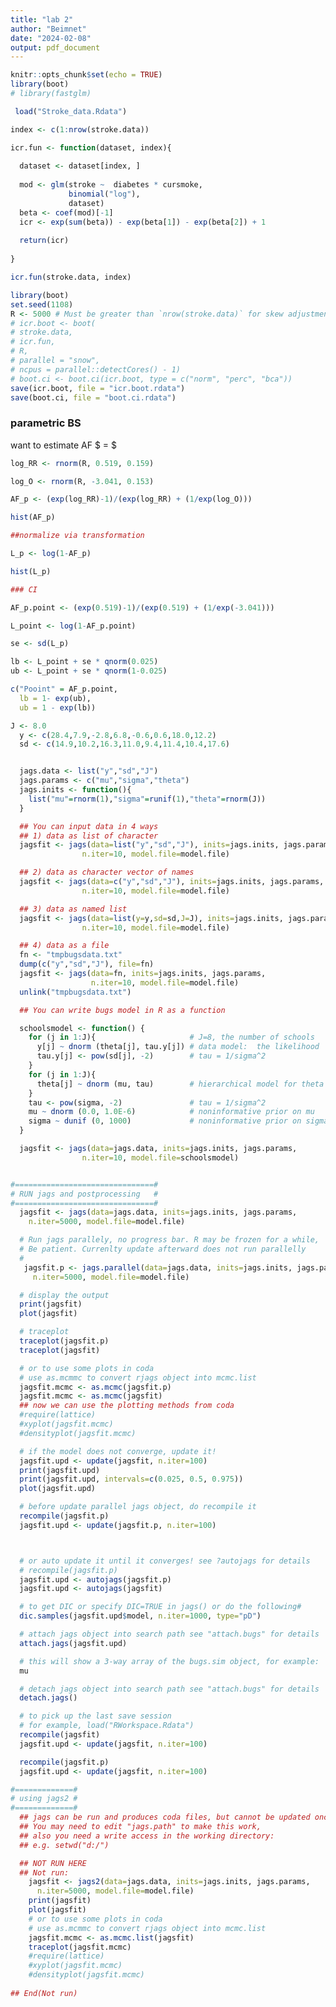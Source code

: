 ```yaml
---
title: "lab 2"
author: "Beimnet"
date: "2024-02-08"
output: pdf_document
---
```


```r
knitr::opts_chunk$set(echo = TRUE)
library(boot)
# library(fastglm)
```

```r
 load("Stroke_data.Rdata")

index <- c(1:nrow(stroke.data))

icr.fun <- function(dataset, index){
  
  dataset <- dataset[index, ]
  
  mod <- glm(stroke ~  diabetes * cursmoke,
             binomial("log"),
             dataset)
  beta <- coef(mod)[-1]
  icr <- exp(sum(beta)) - exp(beta[1]) - exp(beta[2]) + 1
  
  return(icr)
  
}

icr.fun(stroke.data, index)
```

```r
library(boot)
set.seed(1108)
R <- 5000 # Must be greater than `nrow(stroke.data)` for skew adjustment
# icr.boot <- boot(
# stroke.data,
# icr.fun,
# R,
# parallel = "snow",
# ncpus = parallel::detectCores() - 1)
# boot.ci <- boot.ci(icr.boot, type = c("norm", "perc", "bca"))
save(icr.boot, file = "icr.boot.rdata")
save(boot.ci, file = "boot.ci.rdata")
```
### parametric BS

want to estimate AF $ = \frac{RR-1}{RR + 1/O}$
```r

log_RR <- rnorm(R, 0.519, 0.159)

log_O <- rnorm(R, -3.041, 0.153)

AF_p <- (exp(log_RR)-1)/(exp(log_RR) + (1/exp(log_O)))

hist(AF_p)

##normalize via transformation

L_p <- log(1-AF_p)

hist(L_p)

### CI 

AF_p.point <- (exp(0.519)-1)/(exp(0.519) + (1/exp(-3.041)))

L_point <- log(1-AF_p.point)

se <- sd(L_p)

lb <- L_point + se * qnorm(0.025)
ub <- L_point + se * qnorm(1-0.025)

c("Pooint" = AF_p.point,
  lb = 1- exp(ub),
  ub = 1 - exp(lb))

```
```r
J <- 8.0
  y <- c(28.4,7.9,-2.8,6.8,-0.6,0.6,18.0,12.2)
  sd <- c(14.9,10.2,16.3,11.0,9.4,11.4,10.4,17.6)


  jags.data <- list("y","sd","J")
  jags.params <- c("mu","sigma","theta")
  jags.inits <- function(){
    list("mu"=rnorm(1),"sigma"=runif(1),"theta"=rnorm(J))
  }

  ## You can input data in 4 ways
  ## 1) data as list of character
  jagsfit <- jags(data=list("y","sd","J"), inits=jags.inits, jags.params,
                n.iter=10, model.file=model.file)

  ## 2) data as character vector of names
  jagsfit <- jags(data=c("y","sd","J"), inits=jags.inits, jags.params,
                n.iter=10, model.file=model.file)

  ## 3) data as named list
  jagsfit <- jags(data=list(y=y,sd=sd,J=J), inits=jags.inits, jags.params,
                n.iter=10, model.file=model.file)

  ## 4) data as a file
  fn <- "tmpbugsdata.txt"
  dump(c("y","sd","J"), file=fn)
  jagsfit <- jags(data=fn, inits=jags.inits, jags.params,
                  n.iter=10, model.file=model.file)
  unlink("tmpbugsdata.txt")

  ## You can write bugs model in R as a function

  schoolsmodel <- function() {
    for (j in 1:J){                     # J=8, the number of schools
      y[j] ~ dnorm (theta[j], tau.y[j]) # data model:  the likelihood
      tau.y[j] <- pow(sd[j], -2)        # tau = 1/sigma^2
    }
    for (j in 1:J){
      theta[j] ~ dnorm (mu, tau)        # hierarchical model for theta
    }
    tau <- pow(sigma, -2)               # tau = 1/sigma^2
    mu ~ dnorm (0.0, 1.0E-6)            # noninformative prior on mu
    sigma ~ dunif (0, 1000)             # noninformative prior on sigma
  }

  jagsfit <- jags(data=jags.data, inits=jags.inits, jags.params,
                n.iter=10, model.file=schoolsmodel)


#===============================#
# RUN jags and postprocessing   #
#===============================#
  jagsfit <- jags(data=jags.data, inits=jags.inits, jags.params,
    n.iter=5000, model.file=model.file)

  # Run jags parallely, no progress bar. R may be frozen for a while,
  # Be patient. Currenlty update afterward does not run parallelly
  #
   jagsfit.p <- jags.parallel(data=jags.data, inits=jags.inits, jags.params,
     n.iter=5000, model.file=model.file)

  # display the output
  print(jagsfit)
  plot(jagsfit)

  # traceplot
  traceplot(jagsfit.p)
  traceplot(jagsfit)

  # or to use some plots in coda
  # use as.mcmmc to convert rjags object into mcmc.list
  jagsfit.mcmc <- as.mcmc(jagsfit.p)
  jagsfit.mcmc <- as.mcmc(jagsfit)
  ## now we can use the plotting methods from coda
  #require(lattice)
  #xyplot(jagsfit.mcmc)
  #densityplot(jagsfit.mcmc)

  # if the model does not converge, update it!
  jagsfit.upd <- update(jagsfit, n.iter=100)
  print(jagsfit.upd)
  print(jagsfit.upd, intervals=c(0.025, 0.5, 0.975))
  plot(jagsfit.upd)

  # before update parallel jags object, do recompile it
  recompile(jagsfit.p)
  jagsfit.upd <- update(jagsfit.p, n.iter=100)



  # or auto update it until it converges! see ?autojags for details
  # recompile(jagsfit.p)
  jagsfit.upd <- autojags(jagsfit.p)
  jagsfit.upd <- autojags(jagsfit)

  # to get DIC or specify DIC=TRUE in jags() or do the following#
  dic.samples(jagsfit.upd$model, n.iter=1000, type="pD")

  # attach jags object into search path see "attach.bugs" for details
  attach.jags(jagsfit.upd)

  # this will show a 3-way array of the bugs.sim object, for example:
  mu

  # detach jags object into search path see "attach.bugs" for details
  detach.jags()

  # to pick up the last save session
  # for example, load("RWorkspace.Rdata")
  recompile(jagsfit)
  jagsfit.upd <- update(jagsfit, n.iter=100)

  recompile(jagsfit.p)
  jagsfit.upd <- update(jagsfit, n.iter=100)

#=============#
# using jags2 #
#=============#
  ## jags can be run and produces coda files, but cannot be updated once it's done
  ## You may need to edit "jags.path" to make this work,
  ## also you need a write access in the working directory:
  ## e.g. setwd("d:/")

  ## NOT RUN HERE
  ## Not run: 
    jagsfit <- jags2(data=jags.data, inits=jags.inits, jags.params,
      n.iter=5000, model.file=model.file)
    print(jagsfit)
    plot(jagsfit)
    # or to use some plots in coda
    # use as.mcmmc to convert rjags object into mcmc.list
    jagsfit.mcmc <- as.mcmc.list(jagsfit)
    traceplot(jagsfit.mcmc)
    #require(lattice)
    #xyplot(jagsfit.mcmc)
    #densityplot(jagsfit.mcmc)
  
## End(Not run)

```


